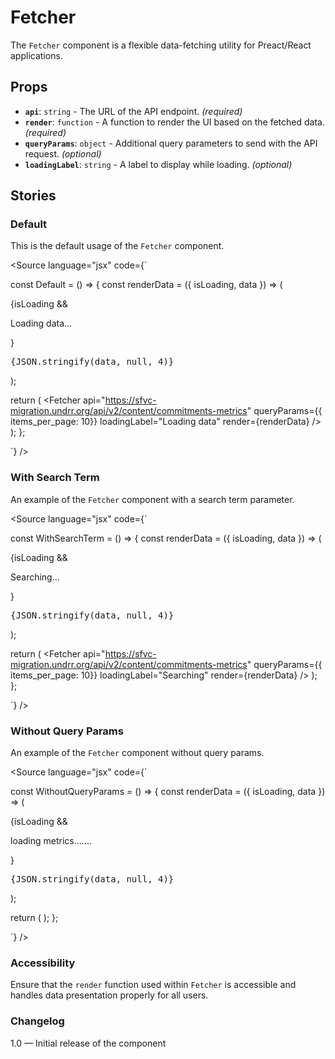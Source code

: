 
<Meta of={FetcherStories} />

# Fetcher

The `Fetcher` component is a flexible data-fetching utility for Preact/React applications.

## Props

* **`api`**: `string` - The URL of the API endpoint. *(required)*
* **`render`**: `function` - A function to render the UI based on the fetched data. *(required)*
* **`queryParams`**: `object` - Additional query parameters to send with the API request. *(optional)*
* **`loadingLabel`**: `string` - A label to display while loading. *(optional)*

## Stories

### Default

This is the default usage of the `Fetcher` component.

<Canvas />

<Source
  language="jsx"
  code={`

const Default = () => {
  const renderData = ({ isLoading, data }) => (
    <div>
      {isLoading && <p>Loading data...</p>}
      <pre>{JSON.stringify(data, null, 4)}</pre>
    </div>
  );

  return (
    <Fetcher
      api="https://sfvc-migration.undrr.org/api/v2/content/commitments-metrics"
      queryParams={{ items_per_page: 10}}
      loadingLabel="Loading data"
      render={renderData}
    />
  );
};

`}
/>

### With Search Term

An example of the `Fetcher` component with a search term parameter.

<Canvas />

<Source
  language="jsx"
  code={`

const WithSearchTerm = () => {
  const renderData = ({ isLoading, data }) => (
    <div>
      {isLoading  && <p>Searching...</p>}
      <pre>{JSON.stringify(data, null, 4)}</pre>
    </div>
  );

  return (
    <Fetcher
      api="https://sfvc-migration.undrr.org/api/v2/content/commitments-metrics"
      queryParams={{ items_per_page: 10}}
      loadingLabel="Searching"
      render={renderData}
    />
  );
};

`}
/>

### Without Query Params

An example of the `Fetcher` component without query params.

<Canvas />

<Source
  language="jsx"
  code={`

const WithoutQueryParams = () => {
  const renderData = ({ isLoading, data }) => (
    <div>
      {isLoading  && <p>loading metrics.......</p>}
      <pre>{JSON.stringify(data, null, 4)}</pre>
    </div>
  );

  return (
    <Fetcher
      api="https://sfvc-migration.undrr.org/api/v2/content/commitments-metrics"
      loadingLabel="loading metrics...."
      render={renderData}
    />
  );
};

`}
/>

### Accessibility

Ensure that the `render` function used within `Fetcher` is accessible and handles data presentation properly for all users.

### Changelog

1.0 — Initial release of the component

